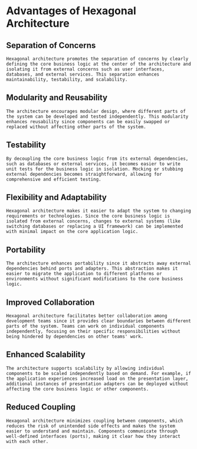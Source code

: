 # Advantages of Hexagonal Architecture

## Separation of Concerns
    Hexagonal architecture promotes the separation of concerns by clearly defining the core business logic at the center of the architecture and isolating it from external concerns such as user interfaces, databases, and external services. This separation enhances maintainability, testability, and scalability.

## Modularity and Reusability
    The architecture encourages modular design, where different parts of the system can be developed and tested independently. This modularity enhances reusability since components can be easily swapped or replaced without affecting other parts of the system.

## Testability
    By decoupling the core business logic from its external dependencies, such as databases or external services, it becomes easier to write unit tests for the business logic in isolation. Mocking or stubbing external dependencies becomes straightforward, allowing for comprehensive and efficient testing.

## Flexibility and Adaptability
    Hexagonal architecture makes it easier to adapt the system to changing requirements or technologies. Since the core business logic is isolated from external concerns, changes to external systems (like switching databases or replacing a UI framework) can be implemented with minimal impact on the core application logic.

## Portability
    The architecture enhances portability since it abstracts away external dependencies behind ports and adapters. This abstraction makes it easier to migrate the application to different platforms or environments without significant modifications to the core business logic.

## Improved Collaboration
    Hexagonal architecture facilitates better collaboration among development teams since it provides clear boundaries between different parts of the system. Teams can work on individual components independently, focusing on their specific responsibilities without being hindered by dependencies on other teams' work.

## Enhanced Scalability
    The architecture supports scalability by allowing individual components to be scaled independently based on demand. For example, if the application experiences increased load on the presentation layer, additional instances of presentation adapters can be deployed without affecting the core business logic or other components.

## Reduced Coupling
    Hexagonal architecture minimizes coupling between components, which reduces the risk of unintended side effects and makes the system easier to understand and maintain. Components communicate through well-defined interfaces (ports), making it clear how they interact with each other.